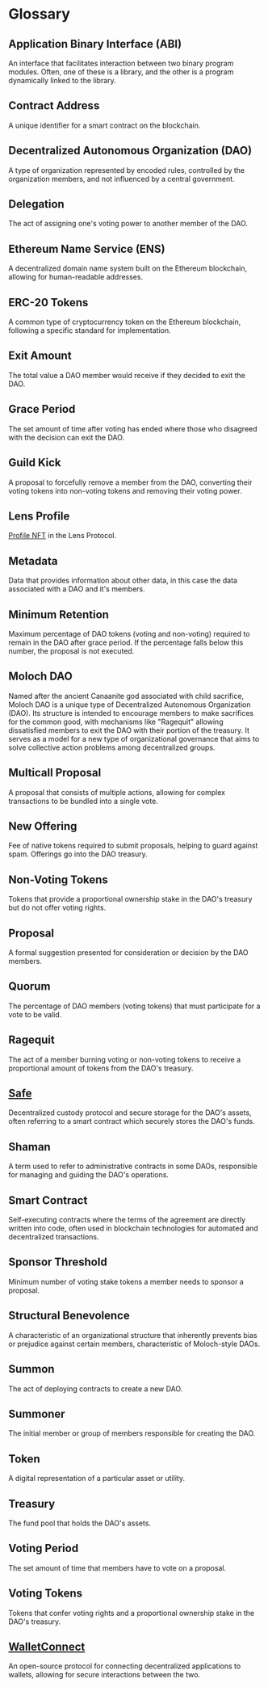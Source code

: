 # Glossary

## Application Binary Interface (ABI)

An interface that facilitates interaction between two binary program modules. Often, one of these is a library, and the other is a program dynamically linked to the library.

## Contract Address

A unique identifier for a smart contract on the blockchain.

## Decentralized Autonomous Organization (DAO)

A type of organization represented by encoded rules, controlled by the organization members, and not influenced by a central government.

## Delegation

The act of assigning one's voting power to another member of the DAO.

## Ethereum Name Service (ENS)

A decentralized domain name system built on the Ethereum blockchain, allowing for human-readable addresses.

## ERC-20 Tokens

A common type of cryptocurrency token on the Ethereum blockchain, following a specific standard for implementation.

## Exit Amount

The total value a DAO member would receive if they decided to exit the DAO.

## Grace Period

The set amount of time after voting has ended where those who disagreed with the decision can exit the DAO.

## Guild Kick

A proposal to forcefully remove a member from the DAO, converting their voting tokens into non-voting tokens and removing their voting power.

## Lens Profile

[Profile NFT](https://docs.lens.xyz/docs/profile) in the Lens Protocol.

## Metadata

Data that provides information about other data, in this case the data associated with a DAO and it's members.

## Minimum Retention

Maximum percentage of DAO tokens (voting and non-voting) required to remain in the DAO after grace period. If the percentage falls below this number, the proposal is not executed.

## Moloch DAO

Named after the ancient Canaanite god associated with child sacrifice, Moloch DAO is a unique type of Decentralized Autonomous Organization (DAO). Its structure is intended to encourage members to make sacrifices for the common good, with mechanisms like "Ragequit" allowing dissatisfied members to exit the DAO with their portion of the treasury. It serves as a model for a new type of organizational governance that aims to solve collective action problems among decentralized groups.

## Multicall Proposal

A proposal that consists of multiple actions, allowing for complex transactions to be bundled into a single vote.

## New Offering

Fee of native tokens required to submit proposals, helping to guard against spam. Offerings go into the DAO treasury.

## Non-Voting Tokens

Tokens that provide a proportional ownership stake in the DAO's treasury but do not offer voting rights.

## Proposal

A formal suggestion presented for consideration or decision by the DAO members.

## Quorum

The percentage of DAO members (voting tokens) that must participate for a vote to be valid.

## Ragequit

The act of a member burning voting or non-voting tokens to receive a proportional amount of tokens from the DAO's treasury.

## [Safe](https://safe.global/)

Decentralized custody protocol and secure storage for the DAO's assets, often referring to a smart contract which securely stores the DAO's funds.

## Shaman

A term used to refer to administrative contracts in some DAOs, responsible for managing and guiding the DAO's operations.

## Smart Contract

Self-executing contracts where the terms of the agreement are directly written into code, often used in blockchain technologies for automated and decentralized transactions.

## Sponsor Threshold

Minimum number of voting stake tokens a member needs to sponsor a proposal.

## Structural Benevolence

A characteristic of an organizational structure that inherently prevents bias or prejudice against certain members, characteristic of Moloch-style DAOs.

## Summon

The act of deploying contracts to create a new DAO.

## Summoner

The initial member or group of members responsible for creating the DAO.

## Token

A digital representation of a particular asset or utility.

## Treasury

The fund pool that holds the DAO's assets.

## Voting Period

The set amount of time that members have to vote on a proposal.

## Voting Tokens

Tokens that confer voting rights and a proportional ownership stake in the DAO's treasury.

## [WalletConnect](https://walletconnect.com/)

An open-source protocol for connecting decentralized applications to wallets, allowing for secure interactions between the two.
